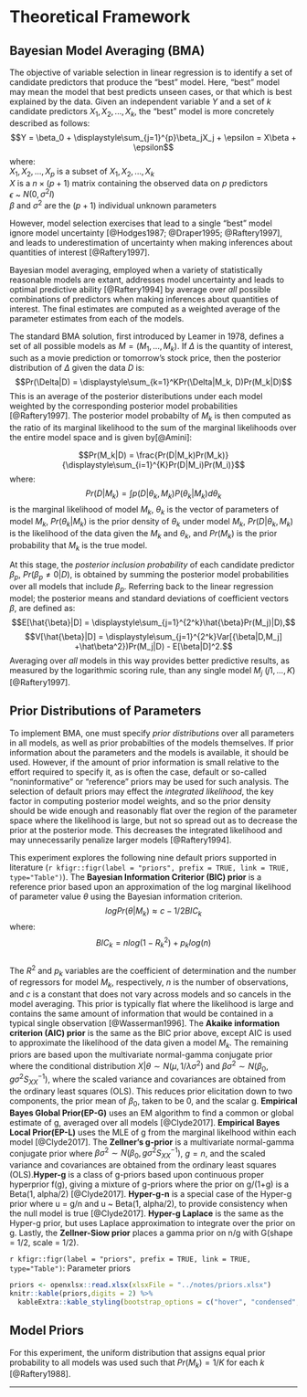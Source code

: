 # Theoretical Framework
## Bayesian Model Averaging (BMA)
The objective of variable selection in linear regression is to identify a set of candidate predictors that produce the "best" model. Here, "best" model may mean the model that best predicts unseen cases, or that which is best explained by the data. Given an independent variable $Y$ and a set of $k$ candidate predictors $X_1, X_2, ..., X_k$, the "best" model is more concretely described as follows: 
$$Y = \beta_0 + \displaystyle\sum_{j=1}^{p}\beta_jX_j + \epsilon = X\beta + \epsilon$$
where:   
$X_1, X_2, ..., X_p$  is a subset of $X_1, X_2, ..., X_k$  
$X$ is a $n \times (p + 1)$ matrix containing the observed data on $p$ predictors  
$\epsilon$ ~ $N(0,\sigma^2I)$  
$\beta$ and $\sigma^2$ are the $(p + 1)$ individual unknown parameters  

However, model selection exercises that lead to a single "best" model ignore model uncertainty [@Hodges1987; @Draper1995; @Raftery1997], and leads to underestimation of uncertainty when making inferences about quantities of interest [@Raftery1997].

Bayesian model averaging, employed when a variety of statistically reasonable models are extant, addresses model uncertainty and leads to optimal predictive ability [@Raftery1994] by average over *all* possible combinations of predictors when making inferences about quantities of interest. The final estimates are computed as a weighted average of the parameter estimates from each of the models. 

The standard BMA solution, first introduced by Leamer in 1978, defines a set of all possible models as $M = ({M_1,..., M_k})$. If $\Delta$ is the quantity of interest, such as a movie prediction or tomorrow's stock price, then the posterior distribution of $\Delta$ given the data $D$ is:
$$Pr(\Delta|D) = \displaystyle\sum_{k=1}^KPr(\Delta|M_k, D)Pr(M_k|D)$$
This is an average of the posterior disteributions under each model weighted by the corresponding posterior model probabilities [@Raftery1997]. The posterior model probabilty of $M_k$ is then computed as the ratio of its marginal likelihood to the sum of the marginal likelihoods over the entire model space and is given by[@Amini]:

$$Pr(M_k|D) = \frac{Pr(D|M_k)Pr(M_k)}{\displaystyle\sum_{i=1}^{K}Pr(D|M_i)Pr(M_i)}$$
where:  
$$Pr(D|M_k) = \int p(D|\theta_k, M_k)P(\theta_k|M_k)d\theta_k$$
is the marginal likelihood of model $M_k$, $\theta_k$ is the vector of parameters of model $M_k$, $Pr(\theta_k|M_k)$ is the prior density of $\theta_k$ under model $M_k$, $Pr(D|\theta_k, M_k)$ is the likelihood of the data given the $M_k$ and $\theta_k$, and $Pr(M_k)$ is the prior probability that $M_k$ is the true model.

At this stage, the *posterior inclusion probability* of each candidate predictor $\beta_p$, $Pr(\beta_p\neq0|D)$, is obtained by summing the posterior model probabilities over all models that include $\beta_p$. Referring back to the linear regression model; the posterior means and standard deviations of coefficient vectors $\beta$, are defined as:
$$E[\hat{\beta}|D] = \displaystyle\sum_{j=1}^{2^k}\hat{\beta}Pr(M_j)|D),$$
$$V[\hat{\beta}|D] = \displaystyle\sum_{j=1}^{2^k}Var[{\beta|D,M_j] +\hat\beta^2})Pr(M_j|D) - E[\beta|D]^2.$$
Averaging over *all* models in this way provides better predictive results, as measured by the logarithmic scoring rule, than any single model $M_j$ $(j  1,...,K)$ [@Raftery1997]. 

## Prior Distributions of Parameters
To implement BMA, one must specify *prior distributions* over all parameters in all models, as well as prior probabilties of the models themselves. If prior information about the parameters and the models is available, it should be used. However, if the amount of prior information is small relative to the effort required to specify it, as is often the case, default or so-called "noninformative" or "reference" priors may be used for such analysis. The selection of default priors may effect the *integrated likelihood*, the key factor in computing posterior model weights, and so the prior density should be wide enough and reasonably flat over the region of the parameter space where the likelihood is large, but not so spread out as to decrease the prior at the posterior mode.  This decreases the integrated likelihood and may unnecessarily penalize larger models [@Raftery1994]. 

This experiment explores the following nine default priors supported in literature (`r kfigr::figr(label = "priors", prefix = TRUE, link = TRUE, type="Table")`). The **Bayesian Information Criterior (BIC) prior** is a reference prior based upon an approximation of the log marginal likelihood of parameter value $\theta$ using the Bayesian information criterion.  
$$log Pr(\theta|M_k) \approx c - 1/2BIC_k$$
where:   
$$BIC_k = nlog(1-R^2_k) + p_klog(n)$$    
The $R^2$ and $p_k$ variables are the coefficient of determination and the number of regressors for model $M_k$, respectively, $n$ is the number of observations, and $c$ is a constant that does not vary across models and so cancels in the model averaging. This prior is typically flat where the likelihood is large and contains the same amount of information that would be contained in a typical single observation [@Wasserman1996]. The **Akaike information criterion (AIC) prior** is the same as the BIC prior above, except AIC is used to approximate the likelihood of the data given a model $M_k$. The remaining priors are based upon the multivariate normal-gamma conjugate prior where the conditional distribution $X|\theta \sim N(\mu,1/\lambda\sigma^2)$ and $\beta \sigma^2\sim N(\beta_0, g\sigma^2S^{-1}_{XX})$, where the scaled variance and covariances are obtained from the ordinary least squares (OLS). This reduces prior elicitation down to two components, the prior mean of $\beta_0$, taken to be 0, and the scalar g. **Empirical Bayes Global Prior(EP-G)** uses an EM algorithm to find a common or global estimate of g, averaged over all models [@Clyde2017]. **Empirical Bayes Local Prior(EP-L)** uses the MLE of g from the marginal likelhood within each model [@Clyde2017]. The **Zellner's g-prior**  is a multivariate normal-gamma conjugate prior where $\beta \sigma^2\sim N(\beta_0, g\sigma^2S^{-1}_{XX})$, $g = n$, and the scaled variance and covariances are obtained from the ordinary least squares (OLS).**Hyper-g** is a class of g-priors based upon continuous proper hyperprior f(g), giving a mixture of g-priors where the prior on g/(1+g) is a Beta(1, alpha/2) [@Clyde2017]. **Hyper-g-n** is a special case of the Hyper-g prior where  u = g/n and u ~ Beta(1, alpha/2), to provide consistency when the null model is true [@Clyde2017]. **Hyper-g Laplace** is the same as the Hyper-g prior, but uses Laplace approximation to integrate over the prior on g. Lastly, the **Zellner-Siow prior** places a gamma prior on n/g with G(shape = 1/2, scale = 1/2).

`r kfigr::figr(label = "priors", prefix = TRUE, link = TRUE, type="Table")`: Parameter priors 
```r
priors <- openxlsx::read.xlsx(xlsxFile = "../notes/priors.xlsx")
knitr::kable(priors,digits = 2) %>%
  kableExtra::kable_styling(bootstrap_options = c("hover", "condensed", "responsive"), full_width = T, position = "center")
```

## Model Priors
For this experiment, the uniform distribution that assigns equal prior probability to all models was used such that $Pr(M_k) = 1 / K$ for each $k$ [@Raftery1988].

* * *
